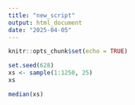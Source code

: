 ```yaml
---
title: "new_script"
output: html_document
date: "2025-04-05"
---
```


```r
knitr::opts_chunk$set(echo = TRUE)
```

```r
set.seed(628)
xs <- sample(1:1250, 25)
xs
```

```r
median(xs)
```